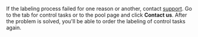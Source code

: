 <Cut title="What should I do if the labeling process failed?">

If the labeling process failed for one reason or another, contact [support](/docs/guide/troubleshooting/support). Go to the tab for control tasks or to the pool page and click **Contact us**. After the problem is solved, you'll be able to order the labeling of control tasks again.

</Cut>
